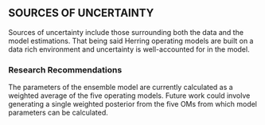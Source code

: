 ## SOURCES OF UNCERTAINTY {-}
<!--[Mandatory.Maximum length 500 words.] -->
Sources of uncertainty include those surrounding both the data and the model 
estimations. That being said Herring operating models are built on a 
data rich environment and uncertainty is well-accounted for in the model.

<!--TODO (SP): Check if there anything in the "SOURCES OF UNCERTAINTY" section 
of the res doc that would be relevant to bring in here -->


### Research Recommendations {-}
<!--[Optional (otherwise, do not include).]-->

The parameters of the ensemble model are currently calculated as a weighted average of the 
five operating models. Future work could involve generating a single weighted posterior 
from the five OMs from which model parameters can be calculated.


